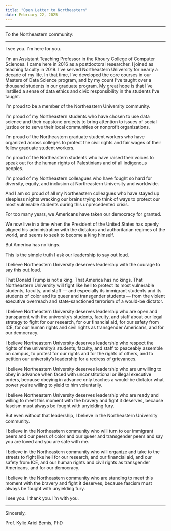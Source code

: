 ```yaml
---
title: "Open Letter to Northeastern"
date: February 22, 2025
---
```


***

To the Northeastern community:

---

I see you. I’m here for you.

I’m an Assistant Teaching Professor in the Khoury College of Computer Sciences. I came here in 2016 as a postdoctoral researcher. I joined as teaching faculty in 2019. I’ve served Northeastern University for nearly a decade of my life. In that time, I’ve developed the core courses in our Masters of Data Science program, and by my count I’ve taught over a thousand students in our graduate program. My great hope is that I’ve instilled a sense of data ethics and civic responsibility in the students I’ve taught.

I’m proud to be a member of the Northeastern University community.

I’m proud of my Northeastern students who have chosen to use data science and their capstone projects to bring attention to issues of social justice or to serve their local communities or nonprofit organizations.

I’m proud of the Northeastern graduate student workers who have organized across colleges to protect the civil rights and fair wages of their fellow graduate student workers.

I’m proud of the Northeastern students who have raised their voices to speak out for the human rights of Palestinians and of all indigenous peoples.

I’m proud of my Northeastern colleagues who have fought so hard for diversity, equity, and inclusion at Northeastern University and worldwide.

And I am so proud of all my Northeastern colleagues who have stayed up sleepless nights wracking our brains trying to think of ways to protect our most vulnerable students during this unprecedented crisis.

For too many years, we Americans have taken our democracy for granted.

We now live in a time when the President of the United States has openly aligned his administration with the dictators and authoritarian regimes of the world, and seems to seek to become a king himself.

But America has no kings.

This is the simple truth I ask our leadership to say out loud.

I believe Northeastern University deserves leadership with the courage to say this out loud.

That Donald Trump is not a king. That America has no kings. That Northeastern University will fight like hell to protect its most vulnerable students, faculty, and staff — and especially its immigrant students and its students of color and its queer and transgender students — from the violent executive overreach and state-sanctioned terrorism of a would-be dictator.

I believe Northeastern University deserves leadership who are open and transparent with the university’s students, faculty, and staff about our legal strategy to fight for our research, for our financial aid, for our safety from ICE, for our human rights and civil rights as transgender Americans, and for our democracy.

I believe Northeastern University deserves leadership who respect the rights of the university’s students, faculty, and staff to peaceably assemble on campus, to protest for our rights and for the rights of others, and to petition our university’s leadership for a redress of grievances.

I believe Northeastern University deserves leadership who are unwilling to obey in advance when faced with unconstitutional or illegal executive orders, because obeying in advance only teaches a would-be dictator what power you’re willing to yield to him voluntarily.

I believe Northeastern University deserves leadership who are ready and willing to meet this moment with the bravery and fight it deserves, because fascism must always be fought with unyielding fury.

But even without that leadership, I believe in the Northeastern University community.

I believe in the Northeastern community who will turn to our immigrant peers and our peers of color and our queer and transgender peers and say you are loved and you are safe with me.

I believe in the Northeastern community who will organize and take to the streets to fight like hell for our research, and our financial aid, and our safety from ICE, and our human rights and civil rights as transgender Americans, and for our democracy.

I believe in the Northeastern community who are standing to meet this moment with the bravery and fight it deserves, because fascism must always be fought with unyielding fury.

I see you. I thank you. I’m with you.

---

Sincerely,

Prof. Kylie Ariel Bemis, PhD

